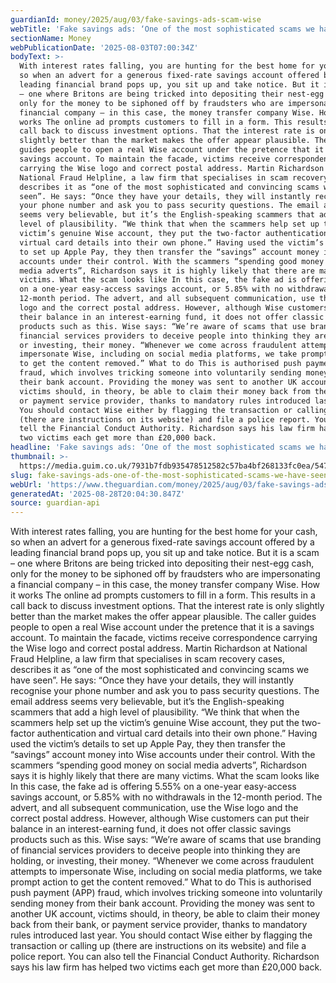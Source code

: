 ```yaml
---
guardianId: money/2025/aug/03/fake-savings-ads-scam-wise
webTitle: 'Fake savings ads: ‘One of the most sophisticated scams we have seen’'
sectionName: Money
webPublicationDate: '2025-08-03T07:00:34Z'
bodyText: >-
  With interest rates falling, you are hunting for the best home for your cash,
  so when an advert for a generous fixed-rate savings account offered by a
  leading financial brand pops up, you sit up and take notice. But it is a scam
  – one where Britons are being tricked into depositing their nest-egg cash,
  only for the money to be siphoned off by fraudsters who are impersonating a
  financial company – in this case, the money transfer company Wise. How it
  works The online ad prompts customers to fill in a form. This results in a
  call back to discuss investment options. That the interest rate is only
  slightly better than the market makes the offer appear plausible. The caller
  guides people to open a real Wise account under the pretence that it is a
  savings account. To maintain the facade, victims receive correspondence
  carrying the Wise logo and correct postal address. Martin Richardson at
  National Fraud Helpline, a law firm that specialises in scam recovery cases,
  describes it as “one of the most sophisticated and convincing scams we have
  seen”. He says: “Once they have your details, they will instantly recognise
  your phone number and ask you to pass security questions. The email address
  seems very believable, but it’s the English-speaking scammers that add a high
  level of plausibility. “We think that when the scammers help set up the
  victim’s genuine Wise account, they put the two-factor authentication and
  virtual card details into their own phone.” Having used the victim’s details
  to set up Apple Pay, they then transfer the “savings” account money into Wise
  accounts under their control. With the scammers “spending good money on social
  media adverts”, Richardson says it is highly likely that there are many
  victims. What the scam looks like In this case, the fake ad is offering 5.55%
  on a one-year easy-access savings account, or 5.85% with no withdrawals in the
  12-month period. The advert, and all subsequent communication, use the Wise
  logo and the correct postal address. However, although Wise customers can put
  their balance in an interest-earning fund, it does not offer classic savings
  products such as this. Wise says: “We’re aware of scams that use branding of
  financial services providers to deceive people into thinking they are holding,
  or investing, their money. “Whenever we come across fraudulent attempts to
  impersonate Wise, including on social media platforms, we take prompt action
  to get the content removed.” What to do This is authorised push payment (APP)
  fraud, which involves tricking someone into voluntarily sending money from
  their bank account. Providing the money was sent to another UK account,
  victims should, in theory, be able to claim their money back from their bank,
  or payment service provider, thanks to mandatory rules introduced last year.
  You should contact Wise either by flagging the transaction or calling up
  (there are instructions on its website) and file a police report. You can also
  tell the Financial Conduct Authority. Richardson says his law firm has helped
  two victims each get more than £20,000 back.
headline: 'Fake savings ads: ‘One of the most sophisticated scams we have seen’'
thumbnail: >-
  https://media.guim.co.uk/7931b7fdb935478512582c57ba4bf268133fc0ea/547_0_5482_4385/500.jpg
slug: fake-savings-ads-one-of-the-most-sophisticated-scams-we-have-seen
webUrl: 'https://www.theguardian.com/money/2025/aug/03/fake-savings-ads-scam-wise'
generatedAt: '2025-08-28T20:04:30.847Z'
source: guardian-api
---
```

With interest rates falling, you are hunting for the best home for your cash, so when an advert for a generous fixed-rate savings account offered by a leading financial brand pops up, you sit up and take notice. But it is a scam – one where Britons are being tricked into depositing their nest-egg cash, only for the money to be siphoned off by fraudsters who are impersonating a financial company – in this case, the money transfer company Wise. How it works The online ad prompts customers to fill in a form. This results in a call back to discuss investment options. That the interest rate is only slightly better than the market makes the offer appear plausible. The caller guides people to open a real Wise account under the pretence that it is a savings account. To maintain the facade, victims receive correspondence carrying the Wise logo and correct postal address. Martin Richardson at National Fraud Helpline, a law firm that specialises in scam recovery cases, describes it as “one of the most sophisticated and convincing scams we have seen”. He says: “Once they have your details, they will instantly recognise your phone number and ask you to pass security questions. The email address seems very believable, but it’s the English-speaking scammers that add a high level of plausibility. “We think that when the scammers help set up the victim’s genuine Wise account, they put the two-factor authentication and virtual card details into their own phone.” Having used the victim’s details to set up Apple Pay, they then transfer the “savings” account money into Wise accounts under their control. With the scammers “spending good money on social media adverts”, Richardson says it is highly likely that there are many victims. What the scam looks like In this case, the fake ad is offering 5.55% on a one-year easy-access savings account, or 5.85% with no withdrawals in the 12-month period. The advert, and all subsequent communication, use the Wise logo and the correct postal address. However, although Wise customers can put their balance in an interest-earning fund, it does not offer classic savings products such as this. Wise says: “We’re aware of scams that use branding of financial services providers to deceive people into thinking they are holding, or investing, their money. “Whenever we come across fraudulent attempts to impersonate Wise, including on social media platforms, we take prompt action to get the content removed.” What to do This is authorised push payment (APP) fraud, which involves tricking someone into voluntarily sending money from their bank account. Providing the money was sent to another UK account, victims should, in theory, be able to claim their money back from their bank, or payment service provider, thanks to mandatory rules introduced last year. You should contact Wise either by flagging the transaction or calling up (there are instructions on its website) and file a police report. You can also tell the Financial Conduct Authority. Richardson says his law firm has helped two victims each get more than £20,000 back.
